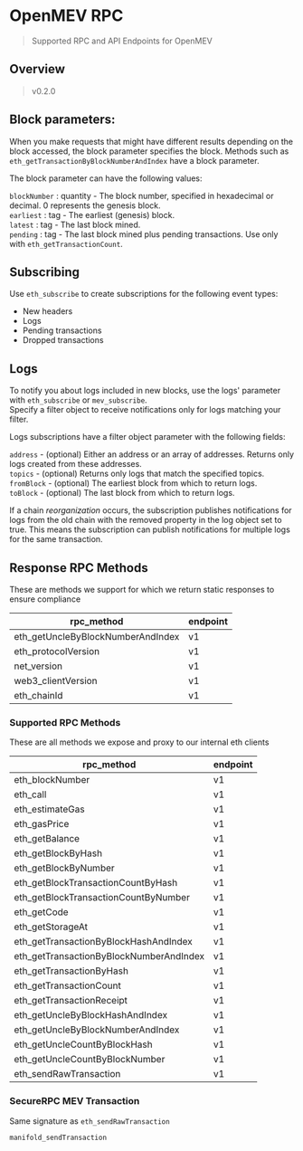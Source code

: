 # OpenMEV RPC

> Supported RPC and API Endpoints for OpenMEV

## Overview

> v0.2.0

## Block parameters:

When you make requests that might have different results depending on the block accessed, the block parameter specifies
the block. Methods such as `eth_getTransactionByBlockNumberAndIndex` have a block parameter.

The block parameter can have the following values:

`blockNumber` : quantity - The block number, specified in hexadecimal or decimal. 0 represents the genesis block.  
`earliest` : tag - The earliest (genesis) block.  
`latest` : tag - The last block mined.  
`pending` : tag - The last block mined plus pending transactions. Use only with `eth_getTransactionCount`.

## Subscribing

Use `eth_subscribe` to create subscriptions for the following event types:

- New headers    
- Logs    
- Pending transactions    
- Dropped transactions    


## Logs

To notify you about logs included in new blocks, use the logs' parameter with `eth_subscribe` or `mev_subscribe`.    
Specify a filter object to receive notifications only for logs matching your filter.

Logs subscriptions have a filter object parameter with the following fields:

`address` - (optional) Either an address or an array of addresses. Returns only logs created from these addresses.    
`topics` - (optional) Returns only logs that match the specified topics.    
`fromBlock` - (optional) The earliest block from which to return logs.    
`toBlock` - (optional) The last block from which to return logs.    

If a chain _reorganization_ occurs, the subscription publishes notifications for logs from the old chain with the
removed property in the log object set to true. This means the subscription can publish notifications for multiple logs
for the same transaction.

## Response RPC Methods

These are methods we support for which we return static responses to ensure compliance


| rpc_method                              | endpoint    |
|-----------------------------------------|-------------|
| eth_getUncleByBlockNumberAndIndex       |   v1        |
| eth_protocolVersion            |   v1        |
| net_version          |   v1        |
| web3_clientVersion                  |   v1        |
| eth_chainId                  |   v1        |



### Supported RPC Methods

These are all methods we expose and proxy to our internal eth clients


| rpc_method                              | endpoint    |
|-----------------------------------------|-------------|
| eth_blockNumber                         |   v1        |
| eth_call                                |   v1        |
| eth_estimateGas                         |   v1        |
| eth_gasPrice                            |   v1        |
| eth_getBalance                          |   v1        |
| eth_getBlockByHash                      |   v1        |
| eth_getBlockByNumber                    |   v1        |
| eth_getBlockTransactionCountByHash      |   v1        |
| eth_getBlockTransactionCountByNumber    |   v1        |
| eth_getCode                             |   v1        |
| eth_getStorageAt                        |   v1        |
| eth_getTransactionByBlockHashAndIndex   |   v1        |
| eth_getTransactionByBlockNumberAndIndex |   v1        |
| eth_getTransactionByHash                |   v1        |
| eth_getTransactionCount                 |   v1        |
| eth_getTransactionReceipt               |   v1        |
| eth_getUncleByBlockHashAndIndex         |   v1        |
| eth_getUncleByBlockNumberAndIndex       |   v1        |
| eth_getUncleCountByBlockHash            |   v1        |
| eth_getUncleCountByBlockNumber          |   v1        |
| eth_sendRawTransaction                  |   v1        |
 

### SecureRPC MEV Transaction

Same signature as `eth_sendRawTransaction`

```
manifold_sendTransaction
```
